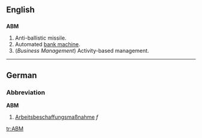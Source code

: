==English==

==={{initialism}}===
'''ABM'''

# Anti-ballistic missile.
# Automated [[bank machine]].
# (''Business Management'')  Activity-based management.

----

==German==

===Abbreviation===
'''ABM'''

# [[Arbeitsbeschaffungsmaßnahme]] ''f''

[[tr:ABM]]
